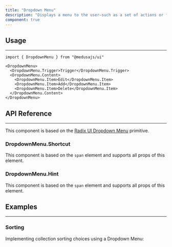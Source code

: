 ---
title: "Dropdown Menu"
description: "Displays a menu to the user—such as a set of actions or functions—triggered by a button."
component: true
---

<ComponentExample name="dropdown-menu-demo" />

## Usage

---

```tsx
import { DropdownMenu } from "@medusajs/ui"
```

```tsx
<DropdownMenu>
  <DropdownMenu.Trigger>Trigger</DropdownMenu.Trigger>
  <DropdownMenu.Content>
    <DropdownMenu.Item>Edit</DropdownMenu.Item>
    <DropdownMenu.Item>Add</DropdownMenu.Item>
    <DropdownMenu.Item>Delete</DropdownMenu.Item>
  </DropdownMenu.Content>
</DropdownMenu>
```

## API Reference

---

This component is based on the [Radix UI Dropdown Menu](https://www.radix-ui.com/primitives/docs/components/dropdown-menu) primitive.

### DropdownMenu.Shortcut

This component is based on the `span` element and supports all props of this element.

### DropdownMenu.Hint

This component is based on the `span` element and supports all props of this element.

## Examples

---

### Sorting

Implementing collection sorting choices using a Dropdown Menu:

<ComponentExample name="dropdown-menu-sorting" />
